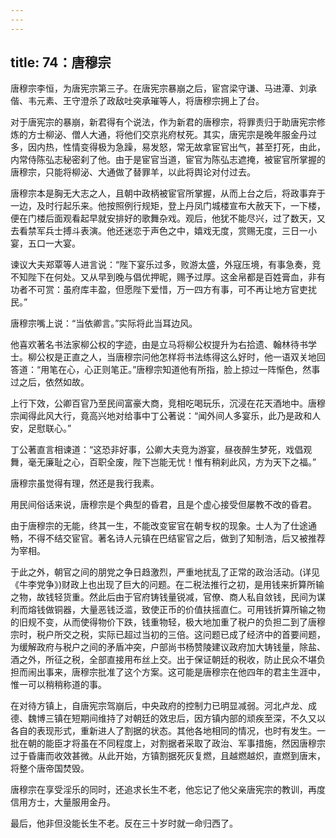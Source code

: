 ```yaml
---
---
---
```

title: 74：唐穆宗
---



唐穆宗李恒，为唐宪宗第三子。在唐宪宗暴崩之后，宦宫梁守谦、马进潭、刘承偕、韦元素、王守澄杀了政敌吐突承璀等人，将唐穆宗拥上了台。

对于唐宪宗的暴崩，新君得有个说法，作为新君的唐穆宗，将罪责归于助唐宪宗修炼的方士柳泌、僧人大通，将他们交京兆府杖死。其实，唐宪宗是晚年服金丹过多，因内热，性情变得极为急躁，易发怒，常无故拿宦官出气，甚至打死，由此，内常侍陈弘志秘密刹了他。由于是宦官当道，宦官为陈弘志遮掩，被宦官所掌握的唐穆宗，只能将柳泌、大通做了替罪羊，以此将舆论对付过去。

唐穆宗本是胸无大志之人，且朝中政柄被宦官所掌握，从而上台之后，将政事弃于一边，及时行起乐来。他按照例行规矩，登上丹凤门城楼宣布大赦天下，一下楼，便在门楼后面观看起早就安排好的歌舞杂戏。观后，他犹不能尽兴，过了数天，又去看禁军兵士搏斗表演。他还迷恋于声色之中，嬉戏无度，赏赐无度，三日一小宴，五口一大宴。

谏议大夫郑覃等人进言说：“陛下宴乐过多，败游太盛，外寇压境，有事急奏，竞不知陛下在何处。又从早到晚与倡优押昵，赐予过厚。这金帛都是百姓膏血，非有功者不可赏：虽府库丰盈，但愿陛下爱惜，万一四方有事，可不再让地方官吏扰民。”

唐穆宗嘴上说：“当依卿言。”实际将此当耳边风。

他喜欢著名书法家柳公权的字迹，由是立马将柳公权提升为右拾遗、翰林待书学士。柳公权是正直之人，当唐穆宗问他怎样将书法练得这么好时，他一语双关地回答道：“用笔在心，心正则笔正。”唐穆宗知道他有所指，脸上掠过一阵惭色，然事过之后，依然如故。

上行下效，公卿百官乃至民间富豪大商，竞相吃喝玩乐，沉浸在花天酒地中。唐穆宗闻得此风大行，竟高兴地对给事中丁公著说：“闻外间人多宴乐，此乃是政和人安，足慰联心。”

丁公著直言相谏道：“这恐非好事，公卿大夫竞为游宴，昼夜醉生梦死，戏倡观舞，毫无廉耻之心，百职全废，陛下岂能无忧！惟有稍刹此风，方为天下之福。”

唐穆宗虽觉得有理，然还是我行我素。

用民间俗话来说，唐穆宗是个典型的昏君，且是个虚心接受但屡教不改的昏君。

由于唐穆宗的无能，终其一生，不能改变宦官在朝专权的现象。士人为了仕途通畅，不得不结交宦官。著名诗人元镇在巴结宦官之后，做到了知制浩，后又被推荐为宰相。

于此之外，朝官之间的朋党之争日趋激烈，严重地扰乱了正常的政治活动。(详见《牛李党争》)财政上也出现了巨大的问题。在二税法推行之初，是用钱来折算所输之物，故钱轻货重。然此后由于官府铸钱量锐减，官僚、商人私自敛钱，民间为谋利而熔钱做铜器，大量恶钱泛滥，致使正币的价值扶摇直仁。可用钱折算所输之物的旧规不变，从而使得物价下跌，钱重物轻，极大地加重了税户的负担二到了唐穆宗时，税户所交之税，实际已超过当初的三倍。这问题已成了经济中的首要间题，为缓解政府与税户之间的矛盾冲突，户部尚书杨赞陵建议政府加大铸钱量，除盐、酒之外，所征之税，全部直接用布丝上交。出于保证朝廷的税收，防止民众不堪负担而闹出事来，唐穆宗批准了这个方案。这可能是唐穆宗在他四年的君主生涯中，惟一可以稍稍称道的事。

在对待方镇上，自唐宪宗驾崩后，中央政府的控制力已明显减弱。河北卢龙、成德、魏博三镇在短期间维持了对朝廷的效忠后，因方镇内部的顽疾至深，不久又以各自的表现形式，重新进人了割据的状态。其他各地相同的情况，也时有发生。一批在朝的能臣才将虽在不同程度上，对割据者采取了政治、军事措施，然因唐穆宗过于昏庸而收效甚微。从此开始，方镇割据死灰复燃，且越燃越炽，直燃到唐末，将整个唐帝国焚毁。

唐穆宗在享受淫乐的同时，还追求长生不老，他忘记了他父亲唐宪宗的教训，再度信用方士，大量服用金丹。

最后，他非但没能长生不老。反在三十岁时就一命归西了。